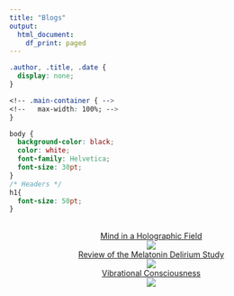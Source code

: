 ```yaml
---
title: "Blogs"
output: 
  html_document:
    df_print: paged
---
```


```css
.author, .title, .date {
  display: none;
}

<!-- .main-container { -->
<!--   max-width: 100%; -->
}

body {
  background-color: black;
  color: white;
  font-family: Helvetica;
  font-size: 30pt;
}
/* Headers */
h1{
  font-size: 50pt;
}
```
<br>
<center>
[Mind in a Holographic Field](content/holographic.html)
<br>
![](https://github.com/EdwardHill15/edwardhill-apero/blob/main/content/blog/202206_panvibrational/featured.jpg?raw=true)
<br>
[Review of the Melatonin Delirium Study](content/melatonin.html)
<br>
![](https://github.com/EdwardHill15/Melatonin_Delirium_trial/blob/main/plot_melatonin_delirium.png?raw=true)
<br>
[Vibrational Consciousness](content/vibration.html)
<br>
![](https://github.com/EdwardHill15/edwardhill-apero/blob/main/content/blog/02072022_consiousness_research/featured.png?raw=true)
<br>
</center>